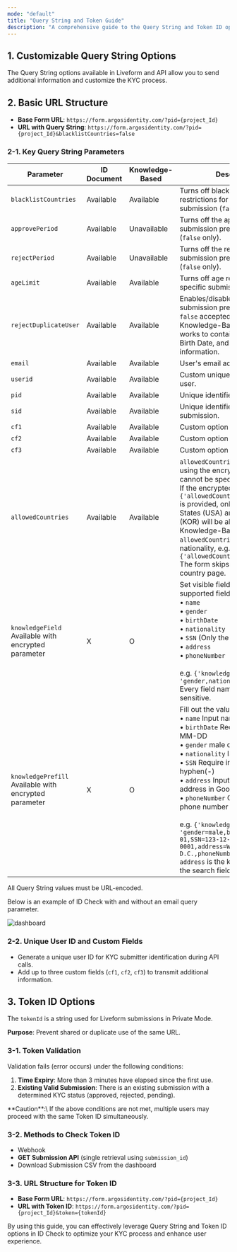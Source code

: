```yaml
---
mode: "default"
title: "Query String and Token Guide"
description: "A comprehensive guide to the Query String and Token ID options for Liveform. These options enable features such as transmitting additional information, preventing duplicate submissions, and identifying users. Explore essential tools to optimize your ID Check process."
---
```


## 1. Customizable Query String Options

The Query String options available in Liveform and API allow you to send additional information and customize the KYC process.

## 2. Basic URL Structure

- **Base Form URL**: `https://form.argosidentity.com/?pid={project_Id}`
- **URL with Query String**: `https://form.argosidentity.com/?pid={project_Id}&blacklistCountries=false`

### 2-1. Key Query String Parameters

| Parameter                                | ID Document | Knowledge-Based | Description                                                                                                                                                                                                                                                                                                                                                                                                                                                                                                                     |
| ---------------------------------------- | ----------- | --------------- | ------------------------------------------------------------------------------------------------------------------------------------------------------------------------------------------------------------------------------------------------------------------------------------------------------------------------------------------------------------------------------------------------------------------------------------------------------------------------------------------------------------------------------- |
| `blacklistCountries`                     | Available   | Available       | Turns off blacklist country restrictions for the specific submission (`false` only).                                                                                                                                                                                                                                                                                                                                                                                                                                            |
| `approvePeriod`                          | Available   | Unavailable     | Turns off the approved duplicate submission prevention period (`false` only).                                                                                                                                                                                                                                                                                                                                                                                                                                                   |
| `rejectPeriod`                           | Available   | Unavailable     | Turns off the rejected duplicate submission prevention period (`false` only).                                                                                                                                                                                                                                                                                                                                                                                                                                                   |
| `ageLimit`                               | Available   | Available       | Turns off age restriction for the specific submission (`false` only).                                                                                                                                                                                                                                                                                                                                                                                                                                                           |
| `rejectDuplicateUser`                    | Available   | Available       | Enables/disables duplicate submission prevention (`true` or `false` accepted).  - In Knowledge-Based Submission, it works to contain Name, Gender, Birth Date, and Nationality information.                                                                                                                                                                                                                                                                                                                                     |
| `email`                                  | Available   | Available       | User's email address.                                                                                                                                                                                                                                                                                                                                                                                                                                                                                                           |
| `userid`                                 | Available   | Available       | Custom unique identifier for the user.                                                                                                                                                                                                                                                                                                                                                                                                                                                                                          |
| `pid`                                    | Available   | Available       | Unique identifier for each project.                                                                                                                                                                                                                                                                                                                                                                                                                                                                                             |
| `sid`                                    | Available   | Available       | Unique identifier for each submission.                                                                                                                                                                                                                                                                                                                                                                                                                                                                                          |
| `cf1`                                    | Available   | Available       | Custom option field #1.                                                                                                                                                                                                                                                                                                                                                                                                                                                                                                         |
| `cf2`                                    | Available   | Available       | Custom option field #2.                                                                                                                                                                                                                                                                                                                                                                                                                                                                                                         |
| `cf3`                                    | Available   | Available       | Custom option field #3.                                                                                                                                                                                                                                                                                                                                                                                                                                                                                                         |
| `allowedCountries`                       | Available   | Available       | `allowedCountries` can only be set using the encryption option and cannot be specified directly. e.g., If the encrypted value `{'allowedCountries': 'USA,KOR'}` is provided, only the United States (USA) and South Korea (KOR) will be allowed.  - In Knowledge-Based, if `allowedCountries` set one nationality, e.g. `{'allowedCountries': 'USA'}` The form skips to the select country page.                                                                                                                                |
| `knowledgeField` Available with encrypted parameter | X | O | Set visible fields from the supported fields.<br/>• `name`<br/>• `gender`<br/>• `birthDate`<br/>• `nationality`<br/>• `SSN` (Only the USA supported)<br/>• `address`<br/>• `phoneNumber`<br/><br/>e.g. `{'knowledgeField': 'gender,nationality,name'}`<br/>Every field name is case-sensitive. |
| `knowledgePrefill` Available with encrypted parameter | X | O | Fill out the value in advance.<br/>• `name` Input name<br/>• `birthDate` Require input YYYY-MM-DD<br/>• `gender` male or female<br/>• `nationality` ISO Alpha-3<br/>• `SSN` Require input number with hyphen(-)<br/>• `address` Input the keyword address in Google Maps<br/>• `phoneNumber` Country code with phone number without hyphen(-)<br/><br/>e.g. `{'knowledgePrefill': 'gender=male,birthdate=1990-01-01,SSN=123-12-0001,address=Washington D.C.,phoneNumber=+15555551234'}`<br/>`address` is the keyword to put in the search field in Google Maps. |

<Note>
  All Query String values must be URL-encoded.
</Note>

Below is an example of ID Check with and without an email query parameter.

![dashboard](/images/en_email_queryparameter.png)

### 2-2. Unique User ID and Custom Fields

- Generate a unique user ID for KYC submitter identification during API calls.
- Add up to three custom fields (`cf1`, `cf2`, `cf3`) to transmit additional information.

## 3. Token ID Options

The `tokenId` is a string used for Liveform submissions in Private Mode.

**Purpose**: Prevent shared or duplicate use of the same URL.

### 3-1. Token Validation

Validation fails (error occurs) under the following conditions:

1. **Time Expiry**: More than 3 minutes have elapsed since the first use.
2. **Existing Valid Submission**: There is an existing submission with a determined KYC status (approved, rejected, pending).

<Warning>
  **Caution**:\
  If the above conditions are not met, multiple users may proceed with the same Token ID simultaneously.
</Warning>

### 3-2. Methods to Check Token ID

- Webhook
- **GET Submission API** (single retrieval using `submission_id`)
- Download Submission CSV from the dashboard

### 3-3. URL Structure for Token ID

- **Base Form URL**: `https://form.argosidentity.com/?pid={project_Id}`
- **URL with Token ID**: `https://form.argosidentity.com/?pid={project_Id}&token={tokenId}`

By using this guide, you can effectively leverage Query String and Token ID options in ID Check to optimize your KYC process and enhance user experience.
